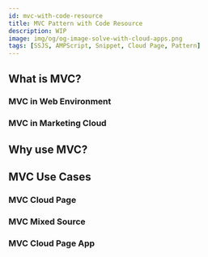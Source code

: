 ```yaml
---
id: mvc-with-code-resource
title: MVC Pattern with Code Resource
description: WIP
image: img/og/og-image-solve-with-cloud-apps.png
tags: [SSJS, AMPScript, Snippet, Cloud Page, Pattern]
---
```



<LeadText content="WIP" />

## What is MVC?

### MVC in Web Environment

### MVC in Marketing Cloud

## Why use MVC?

## MVC Use Cases

### MVC Cloud Page

### MVC Mixed Source

### MVC Cloud Page App